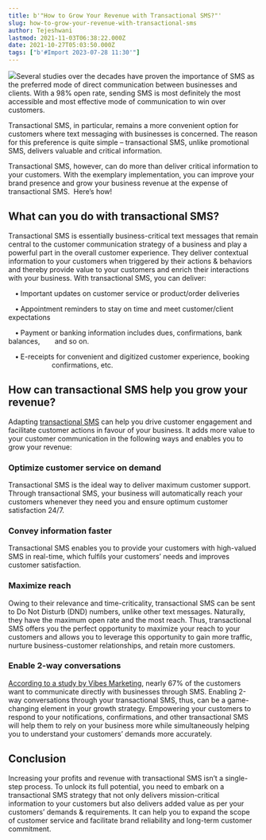 ```yaml
---
title: b'"How to Grow Your Revenue with Transactional SMS?"'
slug: how-to-grow-your-revenue-with-transactional-sms
author: Tejeshwani
lastmod: 2021-11-03T06:38:22.000Z
date: 2021-10-27T05:03:50.000Z
tags: ["b'#Import 2023-07-28 11:30'"]
---
```


![](https://images-msg91.s3.ap-south-1.amazonaws.com/2021/10/image-1.png)Several studies over the decades have proven the importance of SMS as the preferred mode of direct communication between businesses and clients. With a 98% open rate, sending SMS is most definitely the most accessible and most effective mode of communication to win over customers.

Transactional SMS, in particular, remains a more convenient option for customers where text messaging with businesses is concerned. The reason for this preference is quite simple – transactional SMS, unlike promotional SMS, delivers valuable and critical information.

Transactional SMS, however, can do more than deliver critical information to your customers. With the exemplary implementation, you can improve your brand presence and grow your business revenue at the expense of transactional SMS.  Here’s how!  


**What can you do with transactional SMS?**
-------------------------------------------

Transactional SMS is essentially business-critical text messages that remain central to the customer communication strategy of a business and play a powerful part in the overall customer experience. They deliver contextual information to your customers when triggered by their actions & behaviors and thereby provide value to your customers and enrich their interactions with your business. With transactional SMS, you can deliver:

 **•** Important updates on customer service or product/order deliveries

 **•** Appointment reminders to stay on time and meet customer/client expectations

 **•** Payment or banking information includes dues, confirmations, bank balances,     and so on.

 **•** E-receipts for convenient and digitized customer experience, booking             confirmations, etc.   


**How can transactional SMS help you grow your revenue?**
---------------------------------------------------------

Adapting [transactional SMS](https://msg91.com/transactional-sms/) can help you drive customer engagement and facilitate customer actions in favour of your business. It adds more value to your customer communication in the following ways and enables you to grow your revenue:  


### **Optimize customer service on demand**

Transactional SMS is the ideal way to deliver maximum customer support. Through transactional SMS, your business will automatically reach your customers whenever they need you and ensure optimum customer satisfaction 24/7.   


### **Convey information faster**

Transactional SMS enables you to provide your customers with high-valued SMS in real-time, which fulfils your customers’ needs and improves customer satisfaction.   


### **Maximize reach**

Owing to their relevance and time-criticality, transactional SMS can be sent to Do Not Disturb (DND) numbers, unlike other text messages. Naturally, they have the maximum open rate and the most reach. Thus, transactional SMS offers you the perfect opportunity to maximize your reach to your customers and allows you to leverage this opportunity to gain more traffic, nurture business-customer relationships, and retain more customers.   


### **Enable 2-way conversations**

[According to a study by Vibes Marketing](https://www.prnewswire.com/news-releases/study-shows-us-customers-prefer-texting-with-businesses-300974034.html), nearly 67% of the customers want to communicate directly with businesses through SMS. Enabling 2-way conversations through your transactional SMS, thus, can be a game-changing element in your growth strategy. Empowering your customers to respond to your notifications, confirmations, and other transactional SMS will help them to rely on your business more while simultaneously helping you to understand your customers’ demands more accurately.   


**Conclusion**
--------------

Increasing your profits and revenue with transactional SMS isn’t a single-step process. To unlock its full potential, you need to embark on a transactional SMS strategy that not only delivers mission-critical information to your customers but also delivers added value as per your customers’ demands & requirements. It can help you to expand the scope of customer service and facilitate brand reliability and long-term customer commitment.   
  


